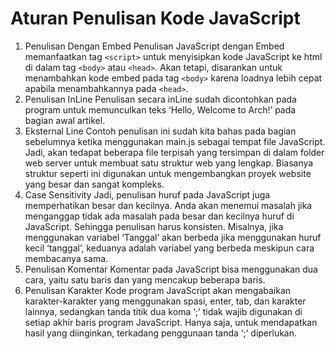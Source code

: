 # Aturan Penulisan Kode JavaScript

1. Penulisan Dengan Embed
   Penulisan JavaScript dengan Embed memanfaatkan tag `<script>` untuk menyisipkan kode JavaScript ke html di dalam tag `<body>` atau `<head>`. Akan tetapi, disarankan untuk menambahkan kode embed pada tag `<body>` karena loadnya lebih cepat apabila menambahkannya pada `<head>`.
1. Penulisan InLine
   Penulisan secara inLine sudah dicontohkan pada program untuk memunculkan teks ‘Hello, Welcome to Arch!’ pada bagian awal artikel.
1. Eksternal Line
   Contoh penulisan ini sudah kita bahas pada bagian sebelumnya ketika menggunakan main.js sebagai tempat file JavaScript. Jadi, akan tedapat beberapa file terpisah yang tersimpan di dalam folder web server untuk membuat satu struktur web yang lengkap.
   Biasanya struktur seperti ini digunakan untuk mengembangkan proyek website yang besar dan sangat kompleks.
1. Case Sensitivity
   Jadi, penulisan huruf pada JavaScript juga memperhatikan besar dan kecilnya. Anda akan menemui masalah jika menganggap tidak ada masalah pada besar dan kecilnya huruf di JavaScript. Sehingga penulisan harus konsisten.
   Misalnya, jika menggunakan variabel ‘Tanggal’ akan berbeda jika menggunakan huruf kecil ‘tanggal’, keduanya adalah variabel yang berbeda meskipun cara membacanya sama.
1. Penulisan Komentar
   Komentar pada JavaScript bisa menggunakan dua cara, yaitu satu baris dan yang mencakup beberapa baris.
1. Penulisan Karakter
   Kode program JavaScript akan mengabaikan karakter-karakter yang menggunakan spasi, enter, tab, dan karakter lainnya, sedangkan tanda titik dua koma ‘;’ tidak wajib digunakan di setiap akhir baris program JavaScript. Hanya saja, untuk mendapatkan hasil yang diinginkan, terkadang penggunaan tanda ‘;’ diperlukan.
